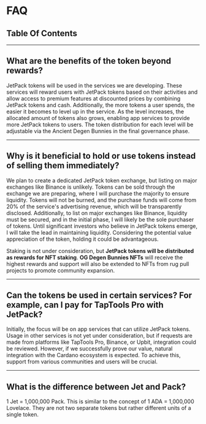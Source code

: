 # FAQ

## Table Of Contents

---

## **What are the benefits of the token beyond rewards?**

JetPack tokens will be used in the services we are developing. These services will reward users with JetPack tokens based on their activities and allow access to premium features at discounted prices by combining JetPack tokens and cash. Additionally, the more tokens a user spends, the easier it becomes to level up in the service. As the level increases, the allocated amount of tokens also grows, enabling app services to provide more JetPack tokens to users. The token distribution for each level will be adjustable via the Ancient Degen Bunnies in the final governance phase.

---

## **Why is it beneficial to hold or use tokens instead of selling them immediately?**

We plan to create a dedicated JetPack token exchange, but listing on major exchanges like Binance is unlikely. Tokens can be sold through the exchange we are preparing, where I will purchase the majority to ensure liquidity. Tokens will not be burned, and the purchase funds will come from 20% of the service's advertising revenue, which will be transparently disclosed. Additionally, to list on major exchanges like Binance, liquidity must be secured, and in the initial phase, I will likely be the sole purchaser of tokens. Until significant investors who believe in JetPack tokens emerge, I will take the lead in maintaining liquidity. Considering the potential value appreciation of the token, holding it could be advantageous.

Staking is not under consideration, but **JetPack tokens will be distributed as rewards for NFT staking**. **OG Degen Bunnies NFTs** will receive the highest rewards and support will also be extended to NFTs from rug pull projects to promote community expansion.

---

## **Can the tokens be used in certain services? For example, can I pay for TapTools Pro with JetPack?**

Initially, the focus will be on app services that can utilize JetPack tokens. Usage in other services is not yet under consideration, but if requests are made from platforms like TapTools Pro, Binance, or Upbit, integration could be reviewed. However, if we successfully prove our value, natural integration with the Cardano ecosystem is expected. To achieve this, support from various communities and users will be crucial.

---

## **What is the difference between Jet and Pack?**

1 Jet = 1,000,000 Pack. This is similar to the concept of 1 ADA = 1,000,000 Lovelace. They are not two separate tokens but rather different units of a single token.
